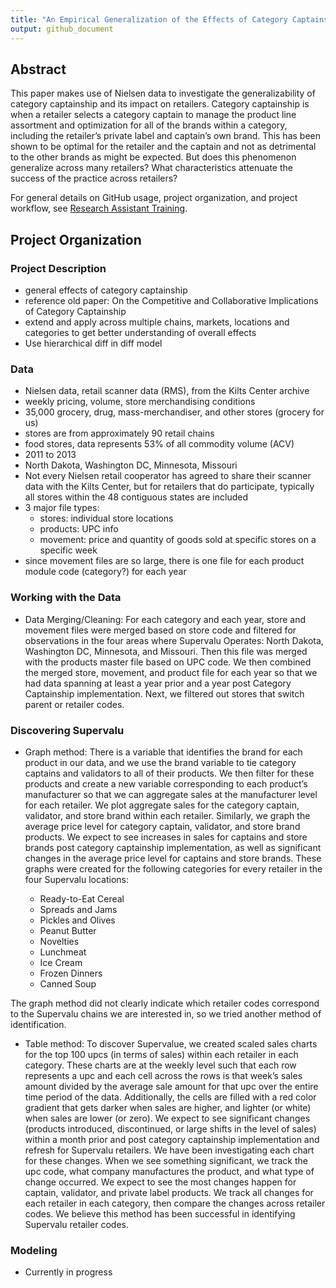 ```yaml
---
title: "An Empirical Generalization of the Effects of Category Captainship"
output: github_document
---
```


## Abstract

This paper makes use of Nielsen data to investigate the generalizability of category captainship and its impact on retailers. Category captainship is when a retailer selects a category captain to manage the product line assortment and optimization for all of the brands within a category, including the retailer’s private label and captain’s own brand. This has been shown to be optimal for the retailer and the captain and not as detrimental to the other brands as might be expected. But does this phenomenon generalize across many retailers? What characteristics attenuate the success of the practice across retailers?

For general details on GitHub usage, project organization, and project workflow, see [Research Assistant Training](https://github.com/marcdotson/ra-training).

## Project Organization

### Project Description

* general effects of category captainship 
* reference old paper: On the Competitive and Collaborative Implications of Category Captainship
* extend and apply across multiple chains, markets, locations and categories to get better understanding of overall effects 
* Use hierarchical diff in diff model 

### Data 

* Nielsen data, retail scanner data (RMS), from the Kilts Center archive 
* weekly pricing, volume, store merchandising conditions 
* 35,000 grocery, drug, mass-merchandiser, and other stores (grocery for us)
* stores are from approximately 90 retail chains 
* food stores, data represents 53% of all commodity volume (ACV) 
* 2011 to 2013 
* North Dakota, Washington DC, Minnesota, Missouri 
* Not every Nielsen retail cooperator has agreed to share their scanner data with the Kilts Center, but for retailers that do participate, typically all stores within the 48 contiguous states are included 
* 3 major file types:
    + stores: individual store locations  
    + products: UPC info  
    + movement: price and quantity of goods sold at specific stores on a specific week 
* since movement files are so large, there is one file for each product module code (category?) for each year 

### Working with the Data

* Data Merging/Cleaning: For each category and each year, store and movement files were merged based on store code and filtered for observations in the four areas where Supervalu Operates: North Dakota, Washington DC, Minnesota, and Missouri. Then this file was merged with the products master file based on UPC code. We then combined the merged store, movement, and product file for each year so that we had data spanning at least a year prior and a year post Category Captainship implementation. Next, we filtered out stores that switch parent or retailer codes.

### Discovering Supervalu

* Graph method: There is a variable that identifies the brand for each product in our data, and we use the brand variable to tie category captains and validators to all of their products. We then filter for these products and create a new variable corresponding to each product's manufacturer so that we can aggregate sales at the manufacturer level for each retailer. We plot aggregate sales for the category captain, validator, and store brand within each retailer. Similarly, we graph the average price level for category captain, validator, and store brand products. We expect to see increases in sales for captains and store brands post category captainship implementation, as well as significant changes in the average price level for captains and store brands. These graphs were created for the following categories for every retailer in the four Supervalu locations:

    + Ready-to-Eat Cereal
    + Spreads and Jams
    + Pickles and Olives
    + Peanut Butter
    + Novelties
    + Lunchmeat
    + Ice Cream
    + Frozen Dinners
    + Canned Soup

The graph method did not clearly indicate which retailer codes correspond to the Supervalu chains we are interested in, so we tried another method of identification.

* Table method: To discover Supervalue, we created scaled sales charts for the top 100 upcs (in terms of sales) within each retailer in each category. These charts are at the weekly level such that each row represents a upc and each cell across the rows is that week's sales amount divided by the average sale amount for that upc over the entire time period of the data. Additionally, the cells are filled with a red color gradient that gets darker when sales are higher, and lighter (or white) when sales are lower (or zero). We expect to see significant changes (products introduced, discontinued, or large shifts in the level of sales) within a month prior and post category captainship implementation and refresh for Supervalu retailers. We have been investigating each chart for these changes. When we see something significant, we track the upc code, what company manufactures the product, and what type of change occurred. We expect to see the most changes happen for captain, validator, and private label products. We track all changes for each retailer in each category, then compare the changes across retailer codes. We believe this method has been successful in identifying Supervalu retailer codes.

### Modeling

* Currently in progress
